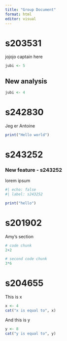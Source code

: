 ```yaml
---
title: "Group Document"
format: html
editor: visual
---
```


# s203531

jojojo captain here

```r
jubi <- 5
```

## New analysis

```r
jubi <- 4
```

# s242830

Jeg er Antoine

```r
print("Hello world")
```

# s243252

### New feature - s243252

lorem ipsum

```r
#| echo: false
#| label: s243252

print("hello")
```

# s201902

Amy's section

```r
# code chunk
2+2
```

```r
# second code chunk
3*6
```

# s204655

This is x

```r
x <- 4
cat("x is equal to", x)
```

And this is y

```r
y <- 8
cat("y is equal to", y)
```
